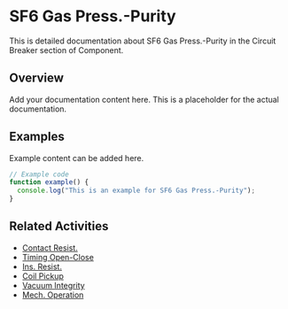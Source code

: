 # SF6 Gas Press.-Purity

This is detailed documentation about SF6 Gas Press.-Purity in the Circuit Breaker section of Component.

## Overview

Add your documentation content here. This is a placeholder for the actual documentation.

## Examples

Example content can be added here.

```typescript
// Example code
function example() {
  console.log("This is an example for SF6 Gas Press.-Purity");
}
```

## Related Activities

- [Contact Resist.](/docs/component/circuit-breaker/contact-resist)
- [Timing Open-Close](/docs/component/circuit-breaker/timing-open-close)
- [Ins. Resist.](/docs/component/circuit-breaker/ins-resist)
- [Coil Pickup](/docs/component/circuit-breaker/coil-pickup)
- [Vacuum Integrity](/docs/component/circuit-breaker/vacuum-integrity)
- [Mech. Operation](/docs/component/circuit-breaker/mech-operation)

